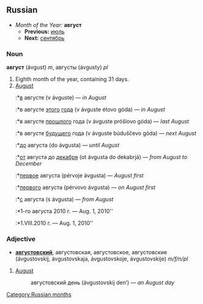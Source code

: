 ==Russian==
*''Month of the Year:'' '''август'''
**'''Previous:''' [[июль]]
**'''Next:''' [[сентябрь]]

===Noun===
'''август''' (ávgust) ''m'', августы (ávgusty) ''pl''

#Eighth month of the year, containing 31 days.
#[[August]]
#:*[[в]] августе (v ávguste) — ''in August''
#:*в августе [[этот|этого]] [[год|года]] (v ávguste étovo góda) — ''in August''
#:*в августе [[прошлый|прошлого]] года (v ávguste próšlovo góda) — ''last August''
#:*в августе [[будущий|будущего]] года (v ávguste búduščevo góda) — ''next August''
#:*[[до]] августа (do ávgusta) — ''until August''
#:*[[от]] августа до [[декабрь|декабря]] (ot ávgusta do dekabrjá) — ''from August to December''
#:*[[первый|первое]] августа (pérvoje ávgusta) — ''August first''
#:*[[первый|первого]] августа (pérvovo ávgusta) — ''on August first''
#:*[[с]] августа (s ávgusta) — ''from August''
#:*1-го августа 2010 г. — Aug. 1, 2010''
#:*1.VIII.2010 г. — Aug. 1, 2010''

===Adjective===
*'''[[августовский]]''', августовская, августовское, августовские (ávgustovskij, ávgustovskaja, ávgustovskoje, ávgustovskije) ''m/f/n/pl''

#[[August]]
#: августовский день (ávgustovskij den’) — ''an August day''

[[Category:Russian months]]